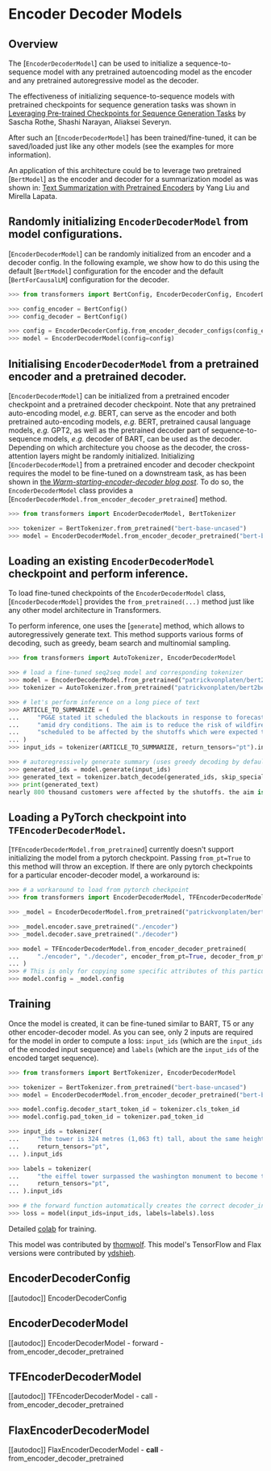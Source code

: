 <!--Copyright 2023 The HuggingFace Team. All rights reserved.

Licensed under the Apache License, Version 2.0 (the "License"); you may not use this file except in compliance with
the License. You may obtain a copy of the License at

http://www.apache.org/licenses/LICENSE-2.0

Unless required by applicable law or agreed to in writing, software distributed under the License is distributed on
an "AS IS" BASIS, WITHOUT WARRANTIES OR CONDITIONS OF ANY KIND, either express or implied. See the License for the
specific language governing permissions and limitations under the License.
-->

# Encoder Decoder Models

## Overview

The [`EncoderDecoderModel`] can be used to initialize a sequence-to-sequence model with any
pretrained autoencoding model as the encoder and any pretrained autoregressive model as the decoder.

The effectiveness of initializing sequence-to-sequence models with pretrained checkpoints for sequence generation tasks
was shown in [Leveraging Pre-trained Checkpoints for Sequence Generation Tasks](https://arxiv.org/abs/1907.12461) by
Sascha Rothe, Shashi Narayan, Aliaksei Severyn.

After such an [`EncoderDecoderModel`] has been trained/fine-tuned, it can be saved/loaded just like
any other models (see the examples for more information).

An application of this architecture could be to leverage two pretrained [`BertModel`] as the encoder
and decoder for a summarization model as was shown in: [Text Summarization with Pretrained Encoders](https://arxiv.org/abs/1908.08345) by Yang Liu and Mirella Lapata.

## Randomly initializing `EncoderDecoderModel` from model configurations.

[`EncoderDecoderModel`] can be randomly initialized from an encoder and a decoder config. In the following example, we show how to do this using the default [`BertModel`] configuration for the encoder and the default [`BertForCausalLM`] configuration for the decoder.

```python
>>> from transformers import BertConfig, EncoderDecoderConfig, EncoderDecoderModel

>>> config_encoder = BertConfig()
>>> config_decoder = BertConfig()

>>> config = EncoderDecoderConfig.from_encoder_decoder_configs(config_encoder, config_decoder)
>>> model = EncoderDecoderModel(config=config)
```

## Initialising `EncoderDecoderModel` from a pretrained encoder and a pretrained decoder.

[`EncoderDecoderModel`] can be initialized from a pretrained encoder checkpoint and a pretrained decoder checkpoint. Note that any pretrained auto-encoding model, *e.g.* BERT, can serve as the encoder and both pretrained auto-encoding models, *e.g.* BERT, pretrained causal language models, *e.g.* GPT2, as well as the pretrained decoder part of sequence-to-sequence models, *e.g.* decoder of BART, can be used as the decoder.
Depending on which architecture you choose as the decoder, the cross-attention layers might be randomly initialized.
Initializing [`EncoderDecoderModel`] from a pretrained encoder and decoder checkpoint requires the model to be fine-tuned on a downstream task, as has been shown in [the *Warm-starting-encoder-decoder blog post*](https://huggingface.co/blog/warm-starting-encoder-decoder).
To do so, the `EncoderDecoderModel` class provides a [`EncoderDecoderModel.from_encoder_decoder_pretrained`] method.

```python
>>> from transformers import EncoderDecoderModel, BertTokenizer

>>> tokenizer = BertTokenizer.from_pretrained("bert-base-uncased")
>>> model = EncoderDecoderModel.from_encoder_decoder_pretrained("bert-base-uncased", "bert-base-uncased")
```

## Loading an existing `EncoderDecoderModel` checkpoint and perform inference.

To load fine-tuned checkpoints of the `EncoderDecoderModel` class, [`EncoderDecoderModel`] provides the `from_pretrained(...)` method just like any other model architecture in Transformers.

To perform inference, one uses the [`generate`] method, which allows to autoregressively generate text. This method supports various forms of decoding, such as greedy, beam search and multinomial sampling.

```python
>>> from transformers import AutoTokenizer, EncoderDecoderModel

>>> # load a fine-tuned seq2seq model and corresponding tokenizer
>>> model = EncoderDecoderModel.from_pretrained("patrickvonplaten/bert2bert_cnn_daily_mail")
>>> tokenizer = AutoTokenizer.from_pretrained("patrickvonplaten/bert2bert_cnn_daily_mail")

>>> # let's perform inference on a long piece of text
>>> ARTICLE_TO_SUMMARIZE = (
...     "PG&E stated it scheduled the blackouts in response to forecasts for high winds "
...     "amid dry conditions. The aim is to reduce the risk of wildfires. Nearly 800 thousand customers were "
...     "scheduled to be affected by the shutoffs which were expected to last through at least midday tomorrow."
... )
>>> input_ids = tokenizer(ARTICLE_TO_SUMMARIZE, return_tensors="pt").input_ids

>>> # autoregressively generate summary (uses greedy decoding by default)
>>> generated_ids = model.generate(input_ids)
>>> generated_text = tokenizer.batch_decode(generated_ids, skip_special_tokens=True)[0]
>>> print(generated_text)
nearly 800 thousand customers were affected by the shutoffs. the aim is to reduce the risk of wildfires. nearly 800, 000 customers were expected to be affected by high winds amid dry conditions. pg & e said it scheduled the blackouts to last through at least midday tomorrow.
```

## Loading a PyTorch checkpoint into `TFEncoderDecoderModel`.

[`TFEncoderDecoderModel.from_pretrained`] currently doesn't support initializing the model from a
pytorch checkpoint. Passing `from_pt=True` to this method will throw an exception. If there are only pytorch
checkpoints for a particular encoder-decoder model, a workaround is:

```python
>>> # a workaround to load from pytorch checkpoint
>>> from transformers import EncoderDecoderModel, TFEncoderDecoderModel

>>> _model = EncoderDecoderModel.from_pretrained("patrickvonplaten/bert2bert-cnn_dailymail-fp16")

>>> _model.encoder.save_pretrained("./encoder")
>>> _model.decoder.save_pretrained("./decoder")

>>> model = TFEncoderDecoderModel.from_encoder_decoder_pretrained(
...     "./encoder", "./decoder", encoder_from_pt=True, decoder_from_pt=True
... )
>>> # This is only for copying some specific attributes of this particular model.
>>> model.config = _model.config
```

## Training

Once the model is created, it can be fine-tuned similar to BART, T5 or any other encoder-decoder model.
As you can see, only 2 inputs are required for the model in order to compute a loss: `input_ids` (which are the
`input_ids` of the encoded input sequence) and `labels` (which are the `input_ids` of the encoded
target sequence).

```python
>>> from transformers import BertTokenizer, EncoderDecoderModel

>>> tokenizer = BertTokenizer.from_pretrained("bert-base-uncased")
>>> model = EncoderDecoderModel.from_encoder_decoder_pretrained("bert-base-uncased", "bert-base-uncased")

>>> model.config.decoder_start_token_id = tokenizer.cls_token_id
>>> model.config.pad_token_id = tokenizer.pad_token_id

>>> input_ids = tokenizer(
...     "The tower is 324 metres (1,063 ft) tall, about the same height as an 81-storey building, and the tallest structure in Paris. Its base is square, measuring 125 metres (410 ft) on each side.During its construction, the Eiffel Tower surpassed the Washington Monument to become the tallest man-made structure in the world, a title it held for 41 years until the Chrysler Building in New York City was  finished in 1930. It was the first structure to reach a height of 300 metres. Due to the addition of a broadcasting aerial at the top of the tower in 1957, it is now taller than the Chrysler Building by 5.2 metres (17 ft).Excluding transmitters, the Eiffel Tower is the second tallest free-standing structure in France after the Millau Viaduct.",
...     return_tensors="pt",
... ).input_ids

>>> labels = tokenizer(
...     "the eiffel tower surpassed the washington monument to become the tallest structure in the world. it was the first structure to reach a height of 300 metres in paris in 1930. it is now taller than the chrysler building by 5. 2 metres ( 17 ft ) and is the second tallest free - standing structure in paris.",
...     return_tensors="pt",
... ).input_ids

>>> # the forward function automatically creates the correct decoder_input_ids
>>> loss = model(input_ids=input_ids, labels=labels).loss
```

Detailed [colab](https://colab.research.google.com/drive/1WIk2bxglElfZewOHboPFNj8H44_VAyKE?usp=sharing#scrollTo=ZwQIEhKOrJpl) for training.

This model was contributed by [thomwolf](https://github.com/thomwolf). This model's TensorFlow and Flax versions
were contributed by [ydshieh](https://github.com/ydshieh).


## EncoderDecoderConfig

[[autodoc]] EncoderDecoderConfig

## EncoderDecoderModel

[[autodoc]] EncoderDecoderModel
    - forward
    - from_encoder_decoder_pretrained

## TFEncoderDecoderModel

[[autodoc]] TFEncoderDecoderModel
    - call
    - from_encoder_decoder_pretrained

## FlaxEncoderDecoderModel

[[autodoc]] FlaxEncoderDecoderModel
    - __call__
    - from_encoder_decoder_pretrained
